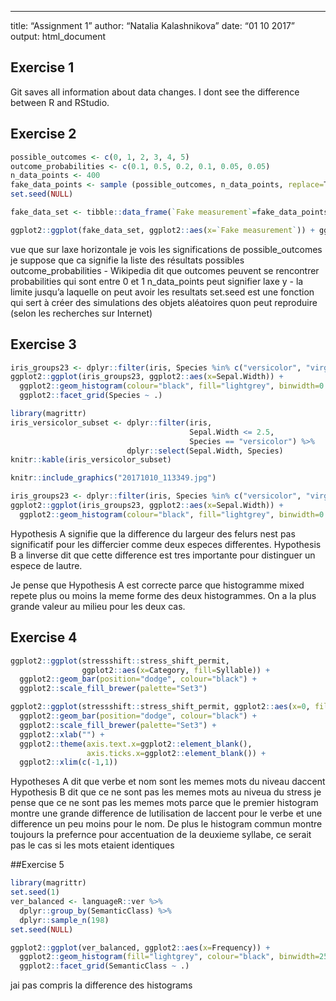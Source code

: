 ---
title: "Assignment 1"
author: "Natalia Kalashnikova"
date: "01 10 2017"
output: html_document

## Exercise 1

Git saves all information about data changes.
I dont see the difference between R and RStudio.

## Exercise 2

```r
possible_outcomes <- c(0, 1, 2, 3, 4, 5)
outcome_probabilities <- c(0.1, 0.5, 0.2, 0.1, 0.05, 0.05)
n_data_points <- 400
fake_data_points <- sample (possible_outcomes, n_data_points, replace=T, prob=outcome_probabilities) 
set.seed(NULL)

fake_data_set <- tibble::data_frame(`Fake measurement`=fake_data_points)
```
```r
ggplot2::ggplot(fake_data_set, ggplot2::aes(x=`Fake measurement`)) + ggplot2::geom_histogram(bins=5, colour="black", fill="lightgrey")
```
vue que sur laxe horizontale je vois les significations de possible_outcomes je suppose que ca signifie la liste des résultats possibles
outcome_probabilities - Wikipedia dit que outcomes peuvent se rencontrer probabilities qui sont entre 0 et 1 
n_data_points peut signifier laxe y - la limite jusqu'a laquelle on peut avoir les resultats
set.seed est une fonction qui sert à créer des simulations des objets aléatoires quon peut reproduire (selon les recherches sur Internet)


## Exercise 3

```r
iris_groups23 <- dplyr::filter(iris, Species %in% c("versicolor", "virginica"))
ggplot2::ggplot(iris_groups23, ggplot2::aes(x=Sepal.Width)) +
  ggplot2::geom_histogram(colour="black", fill="lightgrey", binwidth=0.1) +
  ggplot2::facet_grid(Species ~ .)
```
```r
library(magrittr)
iris_versicolor_subset <- dplyr::filter(iris,
                                        Sepal.Width <= 2.5,
                                        Species == "versicolor") %>%
                          dplyr::select(Sepal.Width, Species)
knitr::kable(iris_versicolor_subset)
```
```r
knitr::include_graphics("20171010_113349.jpg")
```
```r
iris_groups23 <- dplyr::filter(iris, Species %in% c("versicolor", "virginica"))
ggplot2::ggplot(iris_groups23, ggplot2::aes(x=Sepal.Width)) +
  ggplot2::geom_histogram(colour="black", fill="lightgrey", binwidth=0.1)
```
 Hypothesis A signifie que la difference du largeur des felurs nest pas significatif pour les differcier comme deux especes differentes.
 Hypothesis B a linverse dit que cette difference est tres importante pour distinguer un espece de lautre.
 
 Je pense que Hypothesis A est correcte parce que histogramme mixed repete plus ou moins la meme forme des deux histogrammes. On a la plus grande valeur au milieu pour les deux cas. 


## Exercise 4

```r
ggplot2::ggplot(stressshift::stress_shift_permit,
                ggplot2::aes(x=Category, fill=Syllable)) +
  ggplot2::geom_bar(position="dodge", colour="black") + 
  ggplot2::scale_fill_brewer(palette="Set3")
```
```r
ggplot2::ggplot(stressshift::stress_shift_permit, ggplot2::aes(x=0, fill=Syllable)) +
  ggplot2::geom_bar(position="dodge", colour="black") + 
  ggplot2::scale_fill_brewer(palette="Set3") +
  ggplot2::xlab("") +
  ggplot2::theme(axis.text.x=ggplot2::element_blank(),
                 axis.ticks.x=ggplot2::element_blank()) +
  ggplot2::xlim(c(-1,1))
```
Hypotheses A dit que verbe et nom sont les memes mots du niveau daccent
Hypothesis B dit que ce ne sont pas les memes mots au niveua du stress
je pense que ce ne sont pas les memes mots parce que le premier histogram montre une grande difference de lutilisation de laccent pour le verbe et une difference un peu moins pour le nom. De plus le histogram commun montre toujours la prefernce pour accentuation de la deuxieme syllabe, ce serait pas le cas si les mots etaient identiques

##Exercise 5

```r
library(magrittr)
set.seed(1)
ver_balanced <- languageR::ver %>%
  dplyr::group_by(SemanticClass) %>%
  dplyr::sample_n(198)
set.seed(NULL)
```

```r
ggplot2::ggplot(ver_balanced, ggplot2::aes(x=Frequency)) +
  ggplot2::geom_histogram(fill="lightgrey", colour="black", binwidth=250) +
  ggplot2::facet_grid(SemanticClass ~ .)
```
jai pas compris la difference des histograms

